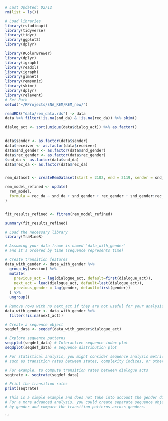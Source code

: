 ```r
# Last Updated: 02/12
rm(list = ls())

# Load libraries
library(rstudioapi)
library(tidyverse)
library(tidyr)
library(ggplot2)
library(dplyr)

library(RColorBrewer)
library(dplyr)
library(igraph)
library(readxl)
library(igraph)
library(glmnet)
library(remsonic)
library(skimr)
library(dplyr)
library(relevent)
# Set Path
setwd("~/RProjects/SNA_REM/REM_new/")
```


```r
readRDS("data/rem_data.rds") -> data
data %>% filter(!is.na(snd_da) & !is.na(rec_da)) %>% skim()
```


```r
dialog_act <- sort(unique(data$dialog_act)) %>% as.factor()


data$sender <- as.factor(data$sender)
data$receiver <- as.factor(data$receiver)
data$snd_gender <- as.factor(data$snd_gender)
data$rec_gender <- as.factor(data$rec_gender)
$snd_da <- as.factor(data$snd_da)
data$rec_da <- as.factor(data$rec_da)


rem_dataset <- createRemDataset(start = 2102, end = 2119, sender = snd_id, target = rec_id, dialogue_act, eventSequence = session)


```

```r
rem_model_refined <- update(
  rem_model,
  formula = rec_da ~ snd_da + snd_gender + rec_gender + snd_gender:rec_gender
)


fit_results_refined <- fitrem(rem_model_refined)

summary(fit_results_refined)


```
```r
# Load the necessary library
library(TraMineR)

# Assuming your data frame is named 'data_with_gender'
# and it's ordered by time (sequence represents time)

# Create transition features
data_with_gender <- data_with_gender %>%
  group_by(session) %>%
  mutate(
    previous_act = lag(dialogue_act, default=first(dialogue_act)),
    next_act = lead(dialogue_act, default=last(dialogue_act)),
    previous_gender = lag(gender, default=first(gender))
  ) %>%
  ungroup()

# Remove rows with no next_act if they are not useful for your analysis
data_with_gender <- data_with_gender %>%
  filter(!is.na(next_act))

# Create a sequence object
seqdef_data <- seqdef(data_with_gender$dialogue_act)

# Explore sequence patterns
seqiplot(seqdef_data) # Interactive sequence index plot
seqdplot(seqdef_data) # Sequence distribution plot

# For statistical analysis, you might consider sequence analysis metrics
# such as transition rates between states, complexity indices, or others.

# For example, to compute transition rates between dialogue acts
seqtrate <- seqtrate(seqdef_data)

# Print the transition rates
print(seqtrate)

# This is a simple example and does not take into account the gender directly.
# For a more advanced analysis, you could create separate sequence objects
# by gender and compare the transition patterns across genders.

```
```

